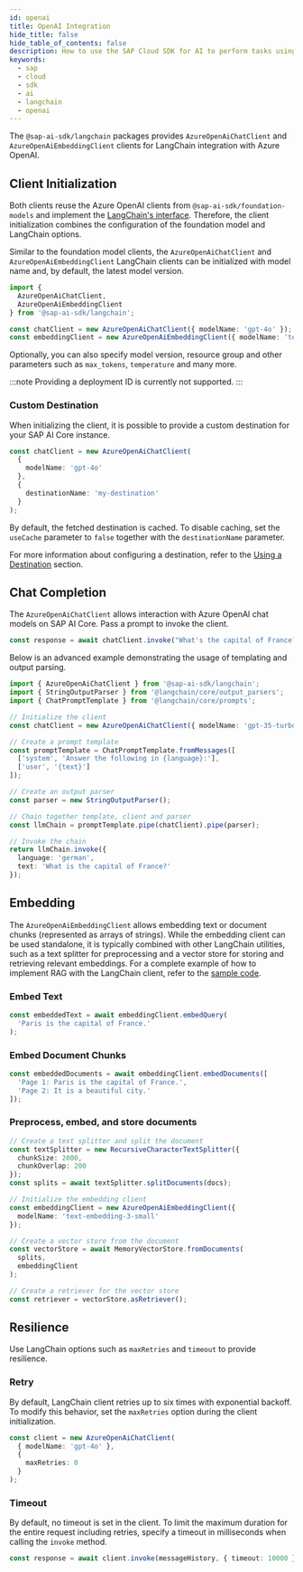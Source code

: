 ```yaml
---
id: openai
title: OpenAI Integration
hide_title: false
hide_table_of_contents: false
description: How to use the SAP Cloud SDK for AI to perform tasks using OpenAI models deployed on SAP AI Core.
keywords:
  - sap
  - cloud
  - sdk
  - ai
  - langchain
  - openai
---
```


The `@sap-ai-sdk/langchain` packages provides `AzureOpenAiChatClient` and `AzureOpenAiEmbeddingClient` clients for LangChain integration with Azure OpenAI.

## Client Initialization

Both clients reuse the Azure OpenAI clients from `@sap-ai-sdk/foundation-models` and implement the [LangChain's interface](https://js.langchain.com/docs/introduction).
Therefore, the client initialization combines the configuration of the foundation model and LangChain options.

Similar to the foundation model clients, the `AzureOpenAiChatClient` and `AzureOpenAiEmbeddingClient` LangChain clients can be initialized with model name and, by default, the latest model version.

```ts
import {
  AzureOpenAiChatClient,
  AzureOpenAiEmbeddingClient
} from '@sap-ai-sdk/langchain';

const chatClient = new AzureOpenAiChatClient({ modelName: 'gpt-4o' });
const embeddingClient = new AzureOpenAiEmbeddingClient({ modelName: 'text-embedding-3-small' });
```

Optionally, you can also specify model version, resource group and other parameters such as `max_tokens`, `temperature` and many more.

:::note
Providing a deployment ID is currently not supported.
:::

### Custom Destination

When initializing the client, it is possible to provide a custom destination for your SAP AI Core instance.

```ts
const chatClient = new AzureOpenAiChatClient(
  {
    modelName: 'gpt-4o'
  },
  {
    destinationName: 'my-destination'
  }
);
```

By default, the fetched destination is cached.
To disable caching, set the `useCache` parameter to `false` together with the `destinationName` parameter.

For more information about configuring a destination, refer to the [Using a Destination](connecting-to-ai-core#using-a-destination) section.

## Chat Completion

The `AzureOpenAiChatClient` allows interaction with Azure OpenAI chat models on SAP AI Core.
Pass a prompt to invoke the client.

```ts
const response = await chatClient.invoke("What's the capital of France?");
```

Below is an advanced example demonstrating the usage of templating and output parsing.

```ts
import { AzureOpenAiChatClient } from '@sap-ai-sdk/langchain';
import { StringOutputParser } from '@langchain/core/output_parsers';
import { ChatPromptTemplate } from '@langchain/core/prompts';

// Initialize the client
const chatClient = new AzureOpenAiChatClient({ modelName: 'gpt-35-turbo' });

// Create a prompt template
const promptTemplate = ChatPromptTemplate.fromMessages([
  ['system', 'Answer the following in {language}:'],
  ['user', '{text}']
]);

// Create an output parser
const parser = new StringOutputParser();

// Chain together template, client and parser
const llmChain = promptTemplate.pipe(chatClient).pipe(parser);

// Invoke the chain
return llmChain.invoke({
  language: 'german',
  text: 'What is the capital of France?'
});
```

## Embedding

The `AzureOpenAiEmbeddingClient` allows embedding text or document chunks (represented as arrays of strings).
While the embedding client can be used standalone, it is typically combined with other LangChain utilities, such as a text splitter for preprocessing and a vector store for storing and retrieving relevant embeddings.
For a complete example of how to implement RAG with the LangChain client, refer to the [sample code](https://github.com/SAP/ai-sdk-js/blob/main/sample-code/src/langchain-azure-openai.ts).

### Embed Text

```ts
const embeddedText = await embeddingClient.embedQuery(
  'Paris is the capital of France.'
);
```

### Embed Document Chunks

```ts
const embeddedDocuments = await embeddingClient.embedDocuments([
  'Page 1: Paris is the capital of France.',
  'Page 2: It is a beautiful city.'
]);
```

### Preprocess, embed, and store documents

```ts
// Create a text splitter and split the document
const textSplitter = new RecursiveCharacterTextSplitter({
  chunkSize: 2000,
  chunkOverlap: 200
});
const splits = await textSplitter.splitDocuments(docs);

// Initialize the embedding client
const embeddingClient = new AzureOpenAiEmbeddingClient({
  modelName: 'text-embedding-3-small'
});

// Create a vector store from the document
const vectorStore = await MemoryVectorStore.fromDocuments(
  splits,
  embeddingClient
);

// Create a retriever for the vector store
const retriever = vectorStore.asRetriever();
```

## Resilience

Use LangChain options such as `maxRetries` and `timeout` to provide resilience.

### Retry

By default, LangChain client retries up to six times with exponential backoff.
To modify this behavior, set the `maxRetries` option during the client initialization.

```ts
const client = new AzureOpenAiChatClient(
  { modelName: 'gpt-4o' },
  {
    maxRetries: 0
  }
);
```

### Timeout

By default, no timeout is set in the client.
To limit the maximum duration for the entire request including retries, specify a timeout in milliseconds when calling the `invoke` method.

```ts
const response = await client.invoke(messageHistory, { timeout: 10000 });
```
